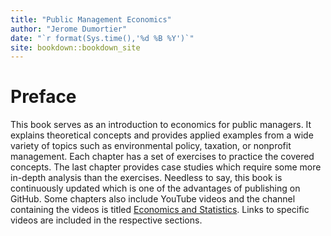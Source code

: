```yaml
--- 
title: "Public Management Economics"
author: "Jerome Dumortier"
date: "`r format(Sys.time(),'%d %B %Y')`"
site: bookdown::bookdown_site
---
```


# Preface
This book serves as an introduction to economics for public managers. It explains theoretical concepts and provides applied examples from a wide variety of topics such as environmental policy, taxation, or nonprofit management. Each chapter has a set of exercises to practice the covered concepts. The last chapter provides case studies which require some more in-depth analysis than the exercises. Needless to say, this book is continuously updated which is one of the advantages of publishing on GitHub. Some chapters also include YouTube videos and the channel containing the videos is titled [Economics and Statistics](https://www.youtube.com/channel/UCoBs35b8uxxjlEknzXNH3OA). Links to specific videos are included in the respective sections.
